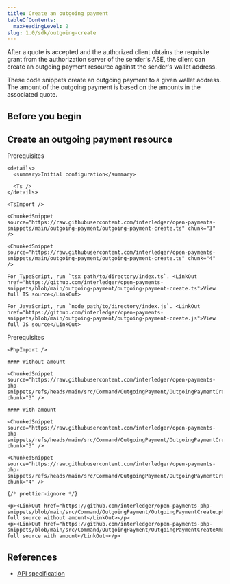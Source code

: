 ```yaml
---
title: Create an outgoing payment
tableOfContents:
  maxHeadingLevel: 2
slug: 1.0/sdk/outgoing-create
---
```



After a quote is accepted and the authorized client obtains the requisite grant from the authorization server of the sender's <Tooltip content="Account servicing entity" client:load><span>ASE</span></Tooltip>, the client can create an outgoing payment resource against the sender's wallet address.

These code snippets create an outgoing payment to a given wallet address. The amount of the outgoing payment is based on the amounts in the associated quote.

## Before you begin

<Begin />

## Create an outgoing payment resource

<Tabs>
  <TabItem label="TypeScript/JavaScript" icon="seti:javascript">
    <LinkButton href="https://github.com/interledger/open-payments-snippets/blob/main/README.md#prerequisites" target="_blank" icon="external" iconPlacement="start">Prerequisites</LinkButton>

    <details>
      <summary>Initial configuration</summary>

      <Ts />
    </details>

    <TsImport />

    <ChunkedSnippet source="https://raw.githubusercontent.com/interledger/open-payments-snippets/main/outgoing-payment/outgoing-payment-create.ts" chunk="3" />

    <ChunkedSnippet source="https://raw.githubusercontent.com/interledger/open-payments-snippets/main/outgoing-payment/outgoing-payment-create.ts" chunk="4" />

    For TypeScript, run `tsx path/to/directory/index.ts`. <LinkOut href="https://github.com/interledger/open-payments-snippets/blob/main/outgoing-payment/outgoing-payment-create.ts">View full TS source</LinkOut>

    For JavaScript, run `node path/to/directory/index.js`. <LinkOut href="https://github.com/interledger/open-payments-snippets/blob/main/outgoing-payment/outgoing-payment-create.js">View full JS source</LinkOut>

  </TabItem>

  <TabItem label="PHP" icon="seti:php">
    <LinkButton href="https://github.com/interledger/open-payments-php-snippets/blob/main/README.md#prerequisites" target="_blank" icon="external" iconPlacement="start">Prerequisites</LinkButton>

    <PhpImport />

    #### Without amount

    <ChunkedSnippet source="https://raw.githubusercontent.com/interledger/open-payments-php-snippets/refs/heads/main/src/Command/OutgoingPayment/OutgoingPaymentCreate.php" chunk="3" />

    #### With amount

    <ChunkedSnippet source="https://raw.githubusercontent.com/interledger/open-payments-php-snippets/refs/heads/main/src/Command/OutgoingPayment/OutgoingPaymentCreateAmount.php" chunk="3" />

    <ChunkedSnippet source="https://raw.githubusercontent.com/interledger/open-payments-php-snippets/refs/heads/main/src/Command/OutgoingPayment/OutgoingPaymentCreate.php" chunk="4" />

    {/* prettier-ignore */}

    <p><LinkOut href="https://github.com/interledger/open-payments-php-snippets/blob/main/src/Command/OutgoingPayment/OutgoingPaymentCreate.php">View full source without amount</LinkOut></p>
    <p><LinkOut href="https://github.com/interledger/open-payments-php-snippets/blob/main/src/Command/OutgoingPayment/OutgoingPaymentCreateAmount.php">View full source with amount</LinkOut></p>

  </TabItem>
</Tabs>

## References

- [API specification](/1.0/apis/resource-server/operations/create-outgoing-payment)
